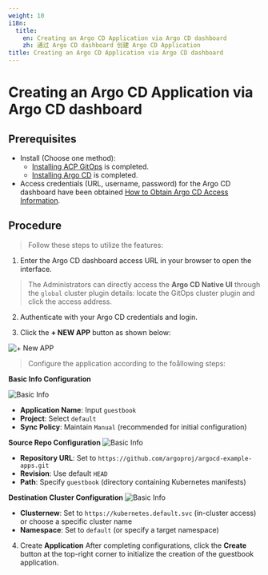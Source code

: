 ```yaml
---
weight: 10
i18n:
  title:
    en: Creating an Argo CD Application via Argo CD dashboard
    zh: 通过 Argo CD dashboard 创建 Argo CD Application
title: Creating an Argo CD Application via Argo CD dashboard
---
```

# Creating an Argo CD Application via Argo CD dashboard

## Prerequisites

- Install (Choose one method):
  - [Installing ACP GitOps](../install_gitops/install_gitops_plugin.mdx) is completed.
  - [Installing Argo CD](../install_gitops/install_argocd_opeator.mdx) is completed.
- Access credentials (URL, username, password) for the Argo CD dashboard have been obtained [How to Obtain Argo CD Access Information](./argocd_info.mdx).

## Procedure

> Follow these steps to utilize the features:

1. Enter the Argo CD dashboard access URL in your browser to open the interface.

> The Administrators can directly access the **Argo CD Native UI** through the `global` cluster plugin details: locate the GitOps cluster plugin and click the access address.

2. Authenticate with your Argo CD credentials and login.

3. Click the **+ NEW APP** button as shown below:

![+ New APP](../assets/new_app_button.png)

> Configure the application according to the foållowing steps:

**Basic Info Configuration**

![Basic Info](../assets/new_app_button_info.png)

- **Application Name**: Input `guestbook`
- **Project**: Select `default`
- **Sync Policy**: Maintain `Manual` (recommended for initial configuration)

**Source Repo Configuration**
![Basic Info](../assets/new_app_button_source.png)

- **Repository URL**: Set to `https://github.com/argoproj/argocd-example-apps.git`
- **Revision**: Use default `HEAD`
- **Path**: Specify `guestbook` (directory containing Kubernetes manifests)

**Destination Cluster Configuration**
![Basic Info](../assets/new_app_button_repo.png)

- **Clusternew**: Set to `https://kubernetes.default.svc` (in-cluster access) or choose a specific cluster name
- **Namespace**: Set to `default` (or specify a target namespace)

4. Create **Application**
  After completing configurations, click the **Create** button at the top-right corner to initialize the creation of the guestbook application.